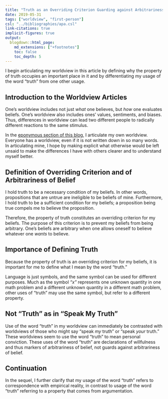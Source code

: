```yaml
---
title: "Truth as an Overriding Criterion Guarding against Arbitrariness of Belief"
date: 2019-05-31
tags: ["worldview", "first-person"]
csl: "../bibliographies/apa.csl"
link-citations: true
implicit-figures: true
output:
  blogdown::html_page:
    md_extensions: ["+footnotes"]
    toc: false
    toc_depth: 5
---
```


I begin articulating my worldview in this article by defining why the property of truth occupies an important place in it and by differentiating my usage of the word "truth" from one other usage.

<!--more-->

## Introduction to the Worldview Articles

One's worldview includes not just _what_ one believes, but _how_ one evaluates beliefs. One's worldview also includes ones' values, sentiments, and biases. Thus, differences in worldview can lead two different people to radically different reactions to the same stimulus.

In the [eponymous section of this blog](tags/worldview.html), I articulate my own worldview. Everyone has a worldview, even if it is not written down in so many words. In articulating mine, I hope by making explicit what otherwise would be left unsaid to make the differences I have with others clearer and to understand myself better.


## Definition of Overriding Criterion and of Arbitrariness of Belief

I hold truth to be a necessary condition of my beliefs. In other words, propositions that are untrue are ineligible to be beliefs of mine. Furthermore, I hold truth to be a sufficient condition for my beliefs; a proposition being true compels me to believe the proposition.

Therefore, the property of truth constitutes an overriding criterion for my beliefs. The purpose of this criterion is to prevent my beliefs from being arbitrary. One's beliefs are arbitrary when one allows oneself to believe whatever one _wants_ to believe.


## Importance of Defining Truth

Because the property of truth is an overriding criterion for my beliefs, it is important for me to define what I mean by the word "truth."

Language is just symbols, and the same symbol can be used for different purposes. Much as the symbol _"x"_ represents one unknown quantity in one math problem and a different unknown quantity in a different math problem, other uses of "truth" may use the same symbol, but refer to a different property.


## Not "Truth" as in "Speak My Truth"

Use of the word "truth" in my worldview can immediately be contrasted with worldviews of those who might say "speak _my_ truth" or "speak _your_ truth." These worldviews seem to use the word "truth" to mean personal conviction. These uses of the word "truth" are declarations of willfulness and thus markers of arbitrariness of belief, not guards against arbitrariness of belief.


## Continuation

In the sequel, I further clarify that my usage of the word "truth" refers to correspondence with empirical reality, in contrast to usage of the word "truth" referring to a property that comes from argumentation.
